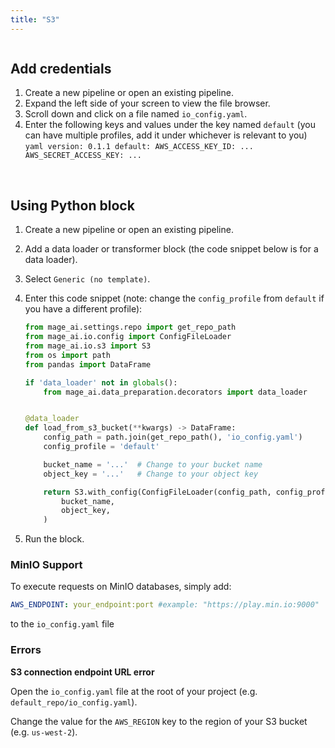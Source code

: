 ```yaml
---
title: "S3"
---
```


<Frame>
  <img 
      alt="" 
      src="https://user-images.githubusercontent.com/78053898/198754439-87922b6d-e8ed-4b6c-852c-96a1d3545612.png" 
  />
</Frame>

## Add credentials

1. Create a new pipeline or open an existing pipeline.
2. Expand the left side of your screen to view the file browser.
3. Scroll down and click on a file named `io_config.yaml`.
4. Enter the following keys and values under the key named `default` (you can
   have multiple profiles, add it under whichever is relevant to you)
   `yaml version: 0.1.1 default: AWS_ACCESS_KEY_ID: ... AWS_SECRET_ACCESS_KEY: ... `

<br />

## Using Python block

1. Create a new pipeline or open an existing pipeline.
2. Add a data loader or transformer block (the code snippet below is for a data
   loader).
3. Select `Generic (no template)`.
4. Enter this code snippet (note: change the `config_profile` from `default` if
   you have a different profile):

   ```python
   from mage_ai.settings.repo import get_repo_path
   from mage_ai.io.config import ConfigFileLoader
   from mage_ai.io.s3 import S3
   from os import path
   from pandas import DataFrame

   if 'data_loader' not in globals():
       from mage_ai.data_preparation.decorators import data_loader


   @data_loader
   def load_from_s3_bucket(**kwargs) -> DataFrame:
       config_path = path.join(get_repo_path(), 'io_config.yaml')
       config_profile = 'default'

       bucket_name = '...'  # Change to your bucket name
       object_key = '...'   # Change to your object key

       return S3.with_config(ConfigFileLoader(config_path, config_profile)).load(
           bucket_name,
           object_key,
       )
   ```

5. Run the block.

### MinIO Support

To execute requests on MinIO databases, simply add:

```yaml
AWS_ENDPOINT: your_endpoint:port #example: "https://play.min.io:9000"
```
to the `io_config.yaml` file
### Errors

<b>S3 connection endpoint URL error</b>

Open the `io_config.yaml` file at the root of your project (e.g.
`default_repo/io_config.yaml`).

Change the value for the `AWS_REGION` key to the region of your S3 bucket (e.g.
`us-west-2`).

<br />

